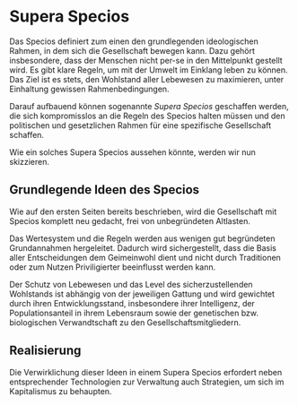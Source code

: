 # Supera Specios {#sec-implementation-supera-specios}

Das Specios definiert zum einen den grundlegenden ideologischen Rahmen,
in dem sich die Gesellschaft bewegen kann.
Dazu gehört insbesondere, dass der Menschen nicht per-se in den Mittelpunkt gestellt wird.
Es gibt klare Regeln, um mit der Umwelt im Einklang leben zu können.
Das Ziel ist es stets, den Wohlstand aller Lebewesen zu maximieren,
unter Einhaltung gewissen Rahmenbedingungen.

Darauf aufbauend können sogenannte _Supera Specios_ geschaffen werden,
die sich kompromisslos an die Regeln des Specios halten müssen
und den politischen und gesetzlichen Rahmen für eine spezifische Gesellschaft schaffen.

Wie ein solches Supera Specios aussehen könnte, werden wir nun skizzieren.

## Grundlegende Ideen des Specios

Wie auf den ersten Seiten bereits beschrieben,
wird die Gesellschaft mit Specios komplett neu gedacht,
frei von unbegründeten Altlasten.

Das Wertesystem und die Regeln werden aus wenigen gut begründeten Grundannahmen hergeleitet.
Dadurch wird sichergestellt, dass die Basis aller Entscheidungen dem Geimeinwohl dient
und nicht durch Traditionen oder zum Nutzen Priviligierter beeinflusst werden kann.

Der Schutz von Lebewesen und das Level des sicherzustellenden Wohlstands
ist abhängig von der jeweiligen Gattung
und wird gewichtet durch ihren Entwicklungsstand, insbesondere ihrer Intelligenz,
der Populationsanteil in ihrem Lebensraum
sowie der genetischen bzw. biologischen Verwandtschaft zu den Gesellschaftsmitgliedern.

## Realisierung

Die Verwirklichung dieser Ideen in einem Supera Specios
erfordert neben entsprechender Technologien zur Verwaltung
auch Strategien, um sich im Kapitalismus zu behaupten.
